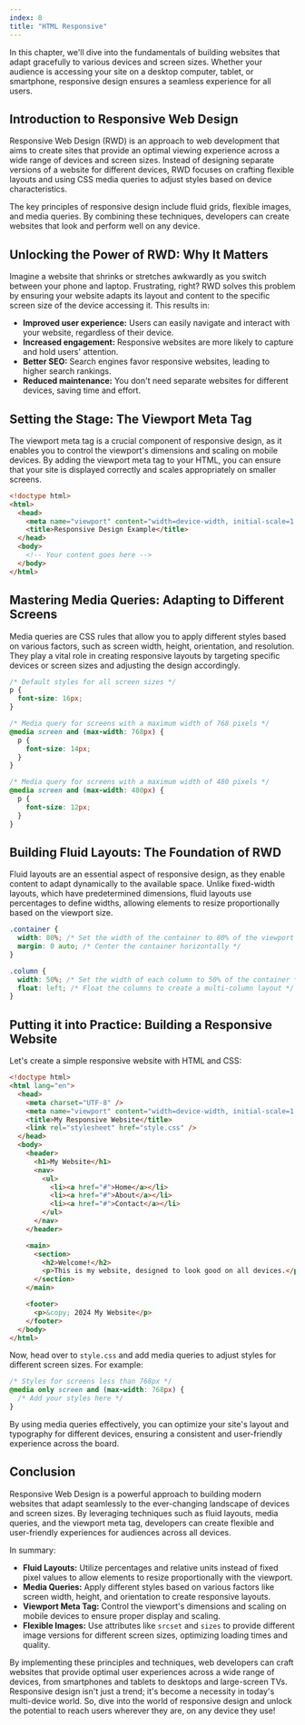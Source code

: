 ```yaml
---
index: 8
title: "HTML Responsive"
---
```


In this chapter, we'll dive into the fundamentals of building websites that adapt gracefully to various devices and screen sizes. Whether your audience is accessing your site on a desktop computer, tablet, or smartphone, responsive design ensures a seamless experience for all users.

## Introduction to Responsive Web Design

Responsive Web Design (RWD) is an approach to web development that aims to create sites that provide an optimal viewing experience across a wide range of devices and screen sizes. Instead of designing separate versions of a website for different devices, RWD focuses on crafting flexible layouts and using CSS media queries to adjust styles based on device characteristics.

The key principles of responsive design include fluid grids, flexible images, and media queries. By combining these techniques, developers can create websites that look and perform well on any device.

## Unlocking the Power of RWD: Why It Matters

Imagine a website that shrinks or stretches awkwardly as you switch between your phone and laptop. Frustrating, right? RWD solves this problem by ensuring your website adapts its layout and content to the specific screen size of the device accessing it. This results in:

- **Improved user experience:** Users can easily navigate and interact with your website, regardless of their device.
- **Increased engagement:** Responsive websites are more likely to capture and hold users' attention.
- **Better SEO:** Search engines favor responsive websites, leading to higher search rankings.
- **Reduced maintenance:** You don't need separate websites for different devices, saving time and effort.

## Setting the Stage: The Viewport Meta Tag

The viewport meta tag is a crucial component of responsive design, as it enables you to control the viewport's dimensions and scaling on mobile devices. By adding the viewport meta tag to your HTML, you can ensure that your site is displayed correctly and scales appropriately on smaller screens.

```html
<!doctype html>
<html>
  <head>
    <meta name="viewport" content="width=device-width, initial-scale=1.0" />
    <title>Responsive Design Example</title>
  </head>
  <body>
    <!-- Your content goes here -->
  </body>
</html>
```

## Mastering Media Queries: Adapting to Different Screens

Media queries are CSS rules that allow you to apply different styles based on various factors, such as screen width, height, orientation, and resolution. They play a vital role in creating responsive layouts by targeting specific devices or screen sizes and adjusting the design accordingly.

```css
/* Default styles for all screen sizes */
p {
  font-size: 16px;
}

/* Media query for screens with a maximum width of 768 pixels */
@media screen and (max-width: 768px) {
  p {
    font-size: 14px;
  }
}

/* Media query for screens with a maximum width of 480 pixels */
@media screen and (max-width: 480px) {
  p {
    font-size: 12px;
  }
}
```

## Building Fluid Layouts: The Foundation of RWD

Fluid layouts are an essential aspect of responsive design, as they enable content to adapt dynamically to the available space. Unlike fixed-width layouts, which have predetermined dimensions, fluid layouts use percentages to define widths, allowing elements to resize proportionally based on the viewport size.

```css
.container {
  width: 80%; /* Set the width of the container to 80% of the viewport */
  margin: 0 auto; /* Center the container horizontally */
}

.column {
  width: 50%; /* Set the width of each column to 50% of the container */
  float: left; /* Float the columns to create a multi-column layout */
}
```

## Putting it into Practice: Building a Responsive Website

Let's create a simple responsive website with HTML and CSS:

```html
<!doctype html>
<html lang="en">
  <head>
    <meta charset="UTF-8" />
    <meta name="viewport" content="width=device-width, initial-scale=1.0" />
    <title>My Responsive Website</title>
    <link rel="stylesheet" href="style.css" />
  </head>
  <body>
    <header>
      <h1>My Website</h1>
      <nav>
        <ul>
          <li><a href="#">Home</a></li>
          <li><a href="#">About</a></li>
          <li><a href="#">Contact</a></li>
        </ul>
      </nav>
    </header>

    <main>
      <section>
        <h2>Welcome!</h2>
        <p>This is my website, designed to look good on all devices.</p>
      </section>
    </main>

    <footer>
      <p>&copy; 2024 My Website</p>
    </footer>
  </body>
</html>
```

Now, head over to `style.css` and add media queries to adjust styles for different screen sizes. For example:

```css
/* Styles for screens less than 768px */
@media only screen and (max-width: 768px) {
  /* Add your styles here */
}
```

By using media queries effectively, you can optimize your site's layout and typography for different devices, ensuring a consistent and user-friendly experience across the board.

## Conclusion

Responsive Web Design is a powerful approach to building modern websites that adapt seamlessly to the ever-changing landscape of devices and screen sizes. By leveraging techniques such as fluid layouts, media queries, and the viewport meta tag, developers can create flexible and user-friendly experiences for audiences across all devices.

In summary:

- **Fluid Layouts:** Utilize percentages and relative units instead of fixed pixel values to allow elements to resize proportionally with the viewport.
- **Media Queries:** Apply different styles based on various factors like screen width, height, and orientation to create responsive layouts.
- **Viewport Meta Tag:** Control the viewport's dimensions and scaling on mobile devices to ensure proper display and scaling.
- **Flexible Images:** Use attributes like `srcset` and `sizes` to provide different image versions for different screen sizes, optimizing loading times and quality.

By implementing these principles and techniques, web developers can craft websites that provide optimal user experiences across a wide range of devices, from smartphones and tablets to desktops and large-screen TVs. Responsive design isn't just a trend; it's become a necessity in today's multi-device world. So, dive into the world of responsive design and unlock the potential to reach users wherever they are, on any device they use!
